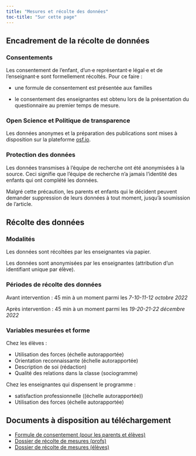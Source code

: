 ```yaml
---
title: "Mesures et récolte des données"
toc-title: "Sur cette page"
---
```


## Encadrement de la récolte de données

### Consentements 

Les consentement de l'enfant, d'un·e représentant·e légal·e et de l'enseignant·e sont formellement récoltés. Pour ce faire : 

- une formule de consentement est présentée aux familles

- le consentement des enseignantes est obtenu lors de la présentation du questionnaire au premier temps de mesure.

### Open Science et Politique de transparence

Les données anonymes et la préparation des publications sont mises à disposition sur la plateforme [osf.io](https://osf.io/).

### Protection des données

Les données transmises à l'équipe de recherche ont été anonymisées à la source. Ceci signifie que l'équipe de recherche n'a jamais l'identité des enfants qui ont complété les données.

Malgré cette précaution, les parents et enfants qui le décident peuvent demander suppression de leurs données à tout moment, jusqu'à soumission de l'article.

## Récolte des données

### Modalités

Les données sont récoltées par les enseignantes via papier.

Les données sont anonymisées par les enseignantes (attribution d'un identifiant unique par élève).

### Périodes de récolte des données

Avant intervention : 45 min à un moment parmi les *7-10-11-12 octobre 2022*

Après intervention : 45 min à un moment parmi les *19-20-21-22 décembre 2022*

### Variables mesurées et forme

Chez les élèves : 

- Utilisation des forces (échelle autorapportée)
- Orientation reconnaissante (échelle autorapportée)
- Description de soi (rédaction)
- Qualité des relations dans la classe (sociogramme)

Chez les enseignantes qui dispensent le programme :

- satisfaction professionnelle ((échelle autorapportée))
- Utilisation des forces (échelle autorapportée)

## Documents à disposition au téléchargement

- [Formule de consentement (pour les parents et élèves)](https://www.dropbox.com/s/dj7jn03v75cutpt/20221004-consentement-parent-enfant.pdf?dl=0)
- [Dossier de récolte de mesures (profs)](https://www.dropbox.com/s/mbpjwbhbwgdod2t/20221004-mesures-profs-dossier.pdf?dl=0)
- [Dossier de récolte de mesures (élèves)](https://www.dropbox.com/s/bf5l7uhqs2w3mla/20221004-mesures-enfants-dossier.pdf?dl=0)